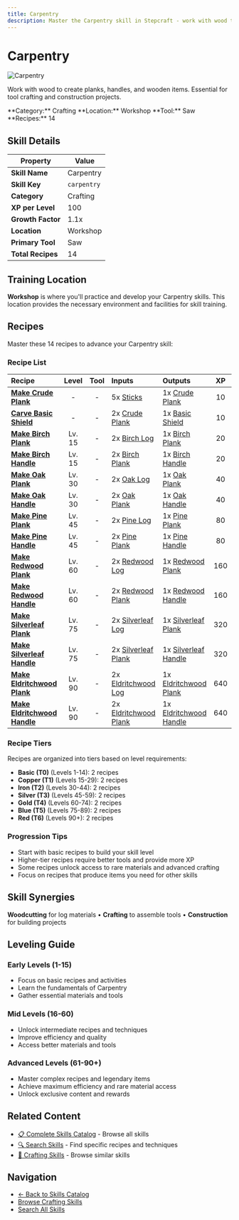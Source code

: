 ```yaml
---
title: Carpentry
description: Master the Carpentry skill in Stepcraft - work with wood to create planks, handles, and wooden items
---
```


# Carpentry

<div className="flex items-start gap-6 mb-8">
  <div className="flex-shrink-0">
    <img src="/assets/icons/carpentry.png" alt="Carpentry" className="w-24 h-24 border rounded-lg" />
  </div>
  <div className="flex-1">
    <div className="space-y-2">
      <p className="text-lg text-muted-foreground">Work with wood to create planks, handles, and wooden items. Essential for tool crafting and construction projects.</p>
      <div className="flex flex-wrap gap-4 text-sm">
        <span className="px-2 py-1 bg-blue-100 dark:bg-blue-900 rounded-md">
          **Category:** Crafting
        </span>
        <span className="px-2 py-1 bg-purple-100 dark:bg-purple-900 rounded-md">
          **Location:** Workshop
        </span>
        <span className="px-2 py-1 bg-green-100 dark:bg-green-900 rounded-md">
          **Tool:** Saw
        </span>
        <span className="px-2 py-1 bg-amber-100 dark:bg-amber-900 rounded-md">
          **Recipes:** 14
        </span>
      </div>
    </div>
  </div>
</div>

## Skill Details

| Property | Value |
|----------|-------|
| **Skill Name** | Carpentry |
| **Skill Key** | `carpentry` |
| **Category** | Crafting |
| **XP per Level** | 100 |
| **Growth Factor** | 1.1x |
| **Location** | Workshop |
| **Primary Tool** | Saw |
| **Total Recipes** | 14 |

## Training Location

**Workshop** is where you'll practice and develop your Carpentry skills. This location provides the necessary environment and facilities for skill training.


## Recipes

Master these 14 recipes to advance your Carpentry skill:

### Recipe List

| Recipe | Level | Tool | Inputs | Outputs | XP | Steps |
|:-------|:-----:|:----:|:-------|:--------|:--:|:-----:|
| <a id="crude_plank"></a>**[Make Crude Plank](/docs/resources/individual/crude_plank)** | - | - | 5x [Sticks](/docs/resources/individual/sticks) | 1x [Crude Plank](/docs/resources/individual/crude_plank) | 10 | 50 |
| <a id="basic_shield"></a>**[Carve Basic Shield](/docs/items/individual/basic_shield)** | - | - | 2x [Crude Plank](/docs/resources/individual/crude_plank) | 1x [Basic Shield](/docs/items/individual/basic_shield) | 10 | 50 |
| <a id="birch_plank"></a>**[Make Birch Plank](/docs/resources/individual/birch_plank)** | Lv. 15 | - | 2x [Birch Log](/docs/resources/individual/birch_log) | 1x [Birch Plank](/docs/resources/individual/birch_plank) | 20 | 75 |
| <a id="birch_handle"></a>**[Make Birch Handle](/docs/resources/individual/birch_handle)** | Lv. 15 | - | 2x [Birch Plank](/docs/resources/individual/birch_plank) | 1x [Birch Handle](/docs/resources/individual/birch_handle) | 20 | 75 |
| <a id="oak_plank"></a>**[Make Oak Plank](/docs/resources/individual/oak_plank)** | Lv. 30 | - | 2x [Oak Log](/docs/resources/individual/oak_log) | 1x [Oak Plank](/docs/resources/individual/oak_plank) | 40 | 100 |
| <a id="oak_handle"></a>**[Make Oak Handle](/docs/resources/individual/oak_handle)** | Lv. 30 | - | 2x [Oak Plank](/docs/resources/individual/oak_plank) | 1x [Oak Handle](/docs/resources/individual/oak_handle) | 40 | 100 |
| <a id="pine_plank"></a>**[Make Pine Plank](/docs/resources/individual/pine_plank)** | Lv. 45 | - | 2x [Pine Log](/docs/resources/individual/pine_log) | 1x [Pine Plank](/docs/resources/individual/pine_plank) | 80 | 125 |
| <a id="pine_handle"></a>**[Make Pine Handle](/docs/resources/individual/pine_handle)** | Lv. 45 | - | 2x [Pine Plank](/docs/resources/individual/pine_plank) | 1x [Pine Handle](/docs/resources/individual/pine_handle) | 80 | 125 |
| <a id="redwood_plank"></a>**[Make Redwood Plank](/docs/resources/individual/redwood_plank)** | Lv. 60 | - | 2x [Redwood Log](/docs/resources/individual/redwood_log) | 1x [Redwood Plank](/docs/resources/individual/redwood_plank) | 160 | 150 |
| <a id="redwood_handle"></a>**[Make Redwood Handle](/docs/resources/individual/redwood_handle)** | Lv. 60 | - | 2x [Redwood Plank](/docs/resources/individual/redwood_plank) | 1x [Redwood Handle](/docs/resources/individual/redwood_handle) | 160 | 150 |
| <a id="silverleaf_plank"></a>**[Make Silverleaf Plank](/docs/resources/individual/silverleaf_plank)** | Lv. 75 | - | 2x [Silverleaf Log](/docs/resources/individual/silverleaf_log) | 1x [Silverleaf Plank](/docs/resources/individual/silverleaf_plank) | 320 | 175 |
| <a id="silverleaf_handle"></a>**[Make Silverleaf Handle](/docs/resources/individual/silverleaf_handle)** | Lv. 75 | - | 2x [Silverleaf Plank](/docs/resources/individual/silverleaf_plank) | 1x [Silverleaf Handle](/docs/resources/individual/silverleaf_handle) | 320 | 175 |
| <a id="eldritchwood_plank"></a>**[Make Eldritchwood Plank](/docs/resources/individual/eldritchwood_plank)** | Lv. 90 | - | 2x [Eldritchwood Log](/docs/resources/individual/eldritchwood_log) | 1x [Eldritchwood Plank](/docs/resources/individual/eldritchwood_plank) | 640 | 200 |
| <a id="eldritchwood_handle"></a>**[Make Eldritchwood Handle](/docs/resources/individual/eldritchwood_handle)** | Lv. 90 | - | 2x [Eldritchwood Plank](/docs/resources/individual/eldritchwood_plank) | 1x [Eldritchwood Handle](/docs/resources/individual/eldritchwood_handle) | 640 | 200 |

### Recipe Tiers

Recipes are organized into tiers based on level requirements:

- **Basic (T0)** (Levels 1-14): 2 recipes
- **Copper (T1)** (Levels 15-29): 2 recipes
- **Iron (T2)** (Levels 30-44): 2 recipes
- **Silver (T3)** (Levels 45-59): 2 recipes
- **Gold (T4)** (Levels 60-74): 2 recipes
- **Blue (T5)** (Levels 75-89): 2 recipes
- **Red (T6)** (Levels 90+): 2 recipes

### Progression Tips

- Start with basic recipes to build your skill level
- Higher-tier recipes require better tools and provide more XP
- Some recipes unlock access to rare materials and advanced crafting
- Focus on recipes that produce items you need for other skills


## Skill Synergies

**Woodcutting** for log materials • **Crafting** to assemble tools • **Construction** for building projects

## Leveling Guide

### Early Levels (1-15)
- Focus on basic recipes and activities
- Learn the fundamentals of Carpentry
- Gather essential materials and tools

### Mid Levels (16-60)
- Unlock intermediate recipes and techniques
- Improve efficiency and quality
- Access better materials and tools

### Advanced Levels (61-90+)
- Master complex recipes and legendary items
- Achieve maximum efficiency and rare material access
- Unlock exclusive content and rewards

## Related Content

- [📋 Complete Skills Catalog](/docs/skills) - Browse all skills
- [🔍 Search Skills](/search) - Find specific recipes and techniques
- [📝 Crafting Skills](/docs/skills#crafting) - Browse similar skills

## Navigation

- [← Back to Skills Catalog](/docs/skills)
- [Browse Crafting Skills](/docs/skills#crafting)
- [Search All Skills](/search)
